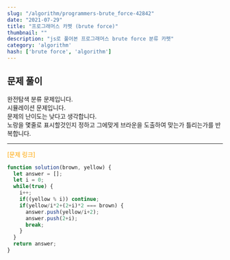 ```yaml
---
slug: "/algorithm/programmers-brute_force-42842"
date: "2021-07-29"
title: "프로그래머스 카펫 (brute force)"
thumbnail: ""
description: "js로 풀어본 프로그래머스 brute force 분류 카펫"
category: 'algorithm'
hash: ['brute force', 'algorithm']
---
```


## 문제 풀이

완전탐색 분류 문제입니다.<br/>
시뮬레이션 문제입니다. <br/>
문제의 난이도는 낮다고 생각합니다.<br/>
노랑을 몇줄로 표시할것인지 정하고 그에맞게 브라운을 도출하여 맞는가 틀리는가를 반복합니다. <br/>

---
<a href="https://programmers.co.kr/learn/courses/30/lessons/42842"
style="color: orange;text-decoration: none;">
[문제 링크]
</a>

```javascript
function solution(brown, yellow) {
  let answer = [];
  let i = 0;
  while(true) {
    i++;
    if((yellow % i)) continue;
    if(yellow/i*2+(2+i)*2 === brown) {
      answer.push(yellow/i+2);
      answer.push(2+i);
      break;
    }
  }
  return answer;
}
```
